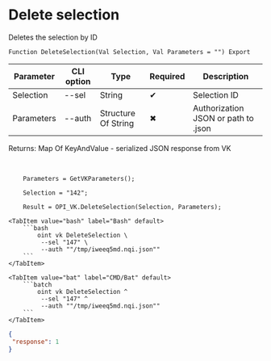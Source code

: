 ﻿---
sidebar_position: 7
description: Delete selection and other functions to work with VK in the Open Integration Package, a free open-source integration library for 1C:Enterprise 8, OneScript and CLI
keywords: [1C, 1С, 1С:Enterprise, 1С:Enterprise 8.3, API, Integration, Services, Exchange, OneScript, CLI, VK]
---


# Delete selection
 Deletes the selection by ID



`Function DeleteSelection(Val Selection, Val Parameters = "") Export`

  | Parameter | CLI option | Type | Required | Description |
  |-|-|-|-|-|
  | Selection | --sel | String | &#x2714; | Selection ID |
  | Parameters | --auth | Structure Of String | &#x2716; | Authorization JSON or path to .json |

  
  Returns:  Map Of KeyAndValue - serialized JSON response from VK

<br/>



```bsl title="1C:Enterprise/OneScript code example"
    Parameters = GetVKParameters();

    Selection = "142";

    Result = OPI_VK.DeleteSelection(Selection, Parameters);
```
 

 <Tabs>
  
    <TabItem value="bash" label="Bash" default>
        ```bash
            oint vk DeleteSelection \
             --sel "147" \
             --auth ""/tmp/iweeq5md.nqi.json""
        ```
    </TabItem>
  
    <TabItem value="bat" label="CMD/Bat" default>
        ```batch
            oint vk DeleteSelection ^
             --sel "147" ^
             --auth ""/tmp/iweeq5md.nqi.json""
        ```
    </TabItem>
</Tabs>


```json title="Result"
{
 "response": 1
}
```

